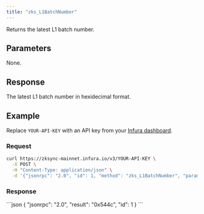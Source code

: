 ```yaml
---
title: "zks_L1BatchNumber"
---
```



Returns the latest L1 batch number.

## Parameters

None.


## Response

The latest L1 batch number in hexidecimal format.

## Example

Replace `YOUR-API-KEY` with an API key from your [Infura dashboard](https://infura.io/dashboard).

### Request

<Tabs>
  <TabItem value="cURL">

  ```bash
  curl https://zksync-mainnet.infura.io/v3/YOUR-API-KEY \
    -X POST \
    -H "Content-Type: application/json" \
    -d '{"jsonrpc": "2.0", "id": 1, "method": "zks_L1BatchNumber", "params": []}'
  ```
  </TabItem>
</Tabs>

### Response

<Tabs>
  <TabItem value="JSON">
  ```json
  {
    "jsonrpc": "2.0",
    "result": "0x544c",
    "id": 1
  }
  ```
  </TabItem>
</Tabs>